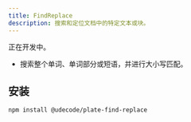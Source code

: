 ```yaml
---
title: FindReplace
description: 搜索和定位文档中的特定文本或块。
---
```


<Callout>

正在开发中。

</Callout>

- 搜索整个单词、单词部分或短语，并进行大小写匹配。

[//]: # '- Use search input for find and replace operations.'

<PackageInfo>

## 安装

```bash
npm install @udecode/plate-find-replace
```

</PackageInfo>
